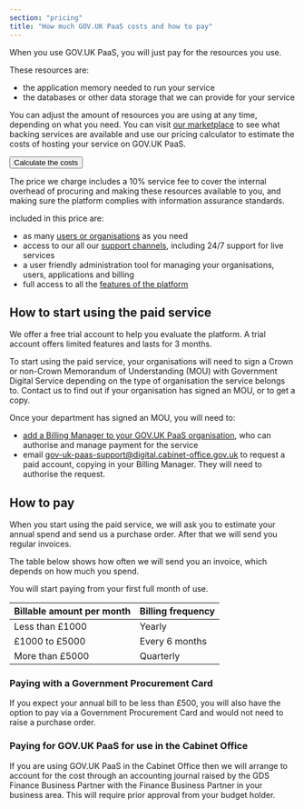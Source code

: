 ```yaml
---
section: "pricing"
title: "How much GOV.UK PaaS costs and how to pay"
---
```


When you use GOV.UK PaaS, you will just pay for the resources you use.

These resources are:

-   the application memory needed to run your service
-   the databases or other data storage that we can provide for your service

You can adjust the amount of resources you are using at any time, depending on what you need. You can visit [our marketplace](https://admin.london.cloud.service.gov.uk/marketplace) to see what backing services are available and use our pricing calculator to estimate the costs of hosting your service on GOV.UK PaaS.

<Button 
  externalHref="https://admin.london.cloud.service.gov.uk/calculator"
  data-track-click="true"
  data-track-category="Navigation"
  data-track-action="Button Click"
  data-track-label="Calculate the costs">
    Calculate the costs
</Button>

The price we charge includes a 10% service fee to cover the internal overhead of procuring and making these resources available to you, and making sure the platform complies with information assurance standards.

included in this price are:

-   as many [users or organisations](https://docs.cloud.service.gov.uk/orgs_spaces_users.html) as you need
-   access to our all our [support channels](/support-and-response-times), including 24/7 support for live services
-   a user friendly administration tool for managing your organisations, users, applications and billing
-   full access to all the [features of the platform](/features)

## How to start using the paid service

We offer a free trial account to help you evaluate the platform. A trial account offers limited features and lasts for 3 months.

To start using the paid service, your organisations will need to sign a Crown or non-Crown Memorandum of Understanding (MOU) with Government Digital Service depending on the type of organisation the service belongs to. Contact us to find out if your organisation has signed an MOU, or to get a copy.

Once your department has signed an MOU, you will need to:

-   [add a Billing Manager to your GOV.UK PaaS organisation](https://docs.cloud.service.gov.uk/orgs_spaces_users.html#users-and-user-roles), who can authorise and manage payment for the service
-   email [gov-uk-paas-support@digital.cabinet-office.gov.uk](mailto:gov-uk-paas-support@digital.cabinet-office.gov.uk) to request a paid account, copying in your Billing Manager. They will need to authorise the request.

## How to pay

When you start using the paid service, we will ask you to estimate your annual spend and send us a purchase order. After that we will send you regular invoices.

The table below shows how often we will send you an invoice, which depends on how much you spend.

You will start paying from your first full month of use.

<table className="govuk-table">
  <thead className="govuk-table__head">
    <tr className="govuk-table__row">
      <th className="govuk-table__cell" scope="col">Billable amount per month</th>
      <th className="govuk-table__cell" scope="col">Billing frequency</th>
    </tr>
  </thead>
  <tbody className="govuk-table__body">
    <tr className="govuk-table__row">
      <td className="govuk-table__cell">Less than £1000</td>
      <td className="govuk-table__cell">Yearly</td>
    </tr>
    <tr className="govuk-table__row">
      <td className="govuk-table__cell">£1000 to £5000</td>
      <td className="govuk-table__cell">Every 6 months</td>
    </tr>
    <tr className="govuk-table__row">
      <td className="govuk-table__cell">More than £5000</td>
      <td className="govuk-table__cell">Quarterly</td>
    </tr>
  </tbody>
</table>

### Paying with a Government Procurement Card

If you expect your annual bill to be less than £500, you will also have the option to pay via a Government Procurement Card and would not need to raise a purchase order.

### Paying for GOV.UK PaaS for use in the Cabinet Office

If you are using GOV.UK PaaS in the Cabinet Office then we will arrange to account for the cost through an accounting journal raised by the GDS Finance Business Partner with the Finance Business Partner in your business area. This will require prior approval from your budget holder.
